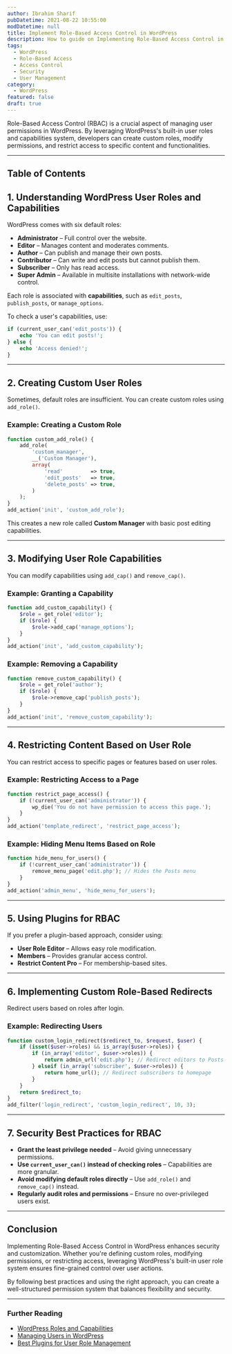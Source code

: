 ```yaml
---
author: Ibrahim Sharif
pubDatetime: 2021-08-22 10:55:00
modDatetime: null
title: Implement Role-Based Access Control in WordPress
description: How to guide on Implementing Role-Based Access Control in WordPress.
tags:
  - WordPress
  - Role-Based Access
  - Access Control
  - Security
  - User Management
category:
  - WordPress
featured: false
draft: true
---
```



Role-Based Access Control (RBAC) is a crucial aspect of managing user permissions in WordPress. By leveraging WordPress's built-in user roles and capabilities system, developers can create custom roles, modify permissions, and restrict access to specific content and functionalities.

---

## Table of Contents

## **1. Understanding WordPress User Roles and Capabilities**

WordPress comes with six default roles:
- **Administrator** – Full control over the website.
- **Editor** – Manages content and moderates comments.
- **Author** – Can publish and manage their own posts.
- **Contributor** – Can write and edit posts but cannot publish them.
- **Subscriber** – Only has read access.
- **Super Admin** – Available in multisite installations with network-wide control.

Each role is associated with **capabilities**, such as `edit_posts`, `publish_posts`, or `manage_options`.

To check a user's capabilities, use:
```php
if (current_user_can('edit_posts')) {
    echo 'You can edit posts!';
} else {
    echo 'Access denied!';
}
```

---

## **2. Creating Custom User Roles**

Sometimes, default roles are insufficient. You can create custom roles using `add_role()`.

### **Example: Creating a Custom Role**
```php
function custom_add_role() {
    add_role(
        'custom_manager',
        __('Custom Manager'),
        array(
            'read'         => true,
            'edit_posts'   => true,
            'delete_posts' => true,
        )
    );
}
add_action('init', 'custom_add_role');
```

This creates a new role called **Custom Manager** with basic post editing capabilities.

---

## **3. Modifying User Role Capabilities**

You can modify capabilities using `add_cap()` and `remove_cap()`.

### **Example: Granting a Capability**
```php
function add_custom_capability() {
    $role = get_role('editor');
    if ($role) {
        $role->add_cap('manage_options');
    }
}
add_action('init', 'add_custom_capability');
```

### **Example: Removing a Capability**
```php
function remove_custom_capability() {
    $role = get_role('author');
    if ($role) {
        $role->remove_cap('publish_posts');
    }
}
add_action('init', 'remove_custom_capability');
```

---

## **4. Restricting Content Based on User Role**

You can restrict access to specific pages or features based on user roles.

### **Example: Restricting Access to a Page**
```php
function restrict_page_access() {
    if (!current_user_can('administrator')) {
        wp_die('You do not have permission to access this page.');
    }
}
add_action('template_redirect', 'restrict_page_access');
```

### **Example: Hiding Menu Items Based on Role**
```php
function hide_menu_for_users() {
    if (!current_user_can('administrator')) {
        remove_menu_page('edit.php'); // Hides the Posts menu
    }
}
add_action('admin_menu', 'hide_menu_for_users');
```

---

## **5. Using Plugins for RBAC**

If you prefer a plugin-based approach, consider using:
- **User Role Editor** – Allows easy role modification.
- **Members** – Provides granular access control.
- **Restrict Content Pro** – For membership-based sites.

---

## **6. Implementing Custom Role-Based Redirects**

Redirect users based on roles after login.

### **Example: Redirecting Users**
```php
function custom_login_redirect($redirect_to, $request, $user) {
    if (isset($user->roles) && is_array($user->roles)) {
        if (in_array('editor', $user->roles)) {
            return admin_url('edit.php'); // Redirect editors to Posts
        } elseif (in_array('subscriber', $user->roles)) {
            return home_url(); // Redirect subscribers to homepage
        }
    }
    return $redirect_to;
}
add_filter('login_redirect', 'custom_login_redirect', 10, 3);
```

---

## **7. Security Best Practices for RBAC**

- **Grant the least privilege needed** – Avoid giving unnecessary permissions.
- **Use `current_user_can()` instead of checking roles** – Capabilities are more granular.
- **Avoid modifying default roles directly** – Use `add_role()` and `remove_cap()` instead.
- **Regularly audit roles and permissions** – Ensure no over-privileged users exist.

---

## **Conclusion**

Implementing Role-Based Access Control in WordPress enhances security and customization. Whether you're defining custom roles, modifying permissions, or restricting access, leveraging WordPress's built-in user role system ensures fine-grained control over user actions.

By following best practices and using the right approach, you can create a well-structured permission system that balances flexibility and security.

---

### **Further Reading**
- [WordPress Roles and Capabilities](https://developer.wordpress.org/reference/functions/add_role/)
- [Managing Users in WordPress](https://wordpress.org/support/article/roles-and-capabilities/)
- [Best Plugins for User Role Management](https://wordpress.org/plugins/user-role-editor/)

